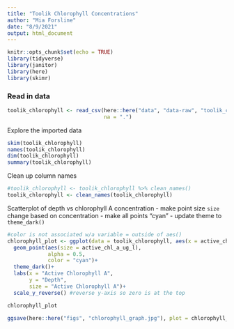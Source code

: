 ```yaml
---
title: "Toolik Chlorophyll Concentrations"
author: "Mia Forsline"
date: "8/9/2021"
output: html_document
---
```


```r
knitr::opts_chunk$set(echo = TRUE)
library(tidyverse)
library(janitor)
library(here)
library(skimr)
```

### Read in data 
```r
toolik_chlorophyll <- read_csv(here::here("data", "data-raw", "toolik_chlorophyll.csv"), 
                               na = ".")
```

Explore the imported data 
```r
skim(toolik_chlorophyll)
names(toolik_chlorophyll)
dim(toolik_chlorophyll)
summary(toolik_chlorophyll)
```
Clean up column names
```r
#toolik_chlorophyll <- toolik_chlorophyll %>% clean_names()
toolik_chlorophyll <- clean_names(toolik_chlorophyll)
```

Scatterplot of depth vs chlorophyll A concentration 
- make point size `size` change based on concentration 
- make all points "cyan" 
- update theme to `theme_dark()`
```r
#color is not associated w/a variable = outside of aes()
chlorophyll_plot <- ggplot(data = toolik_chlorophyll, aes(x = active_chl_a_ug_l, y = depth))+ 
  geom_point(aes(size = active_chl_a_ug_l), 
             alpha = 0.5,
             color = "cyan")+
  theme_dark()+
  labs(x = "Active Chlorophyll A", 
       y = "Depth",
       size = "Active Chlorophyll A")+ 
  scale_y_reverse() #reverse y-axis so zero is at the top 

chlorophyll_plot
```

```r
ggsave(here::here("figs", "chlorophyll_graph.jpg"), plot = chlorophyll_plot)
```

